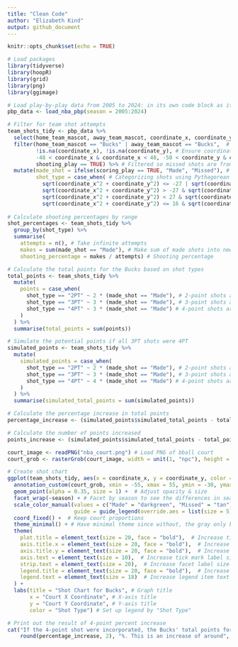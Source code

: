 ```yaml
---
title: "Clean Code"
author: "Elizabeth Kind"
output: github_document
---
```


```r
knitr::opts_chunk$set(echo = TRUE)
```

```r
# Load packages
library(tidyverse)
library(hoopR)
library(grid)
library(png)
library(ggimage)
```

```r
# Load play-by-play data from 2005 to 2024: in its own code block as it loads slow
pbp_data <- load_nba_pbp(season = 2005:2024)
```

```r
# Filter for team shot attempts
team_shots_tidy <- pbp_data %>%
  select(home_team_mascot, away_team_mascot, coordinate_x, coordinate_y, scoring_play, shooting_play, season) %>% # Select only relevant columns for graph
  filter(home_team_mascot == "Bucks" | away_team_mascot == "Bucks",  # Filter team to only Bucks
         !is.na(coordinate_x), !is.na(coordinate_y), # Ensure coordinates exist
         -48 < coordinate_x & coordinate_x < 48, -50 < coordinate_y & coordinate_y < 50, # Creating limit so outliers that don't make sense don't appear on the plot
         shooting_play == TRUE) %>% # Filtered so missed shots are from shooting plays only
  mutate(made_shot = ifelse(scoring_play == TRUE, "Made", "Missed"), # Creating "Made" and "Missed" variables for the graph legend
         shot_type = case_when( # Categorizing shots using Pythagorean theorem so the hypotnuse is x amount away creating a arc
           sqrt(coordinate_x^2 + coordinate_y^2) <= -27 | sqrt(coordinate_x^2 + coordinate_y^2) >= 27 ~ "2PT", # 2-point range |27| to edge on both sides using court coordinates from data
           sqrt(coordinate_x^2 + coordinate_y^2) > -27 & sqrt(coordinate_x^2 + coordinate_y^2) < -16 |
           sqrt(coordinate_x^2 + coordinate_y^2) < 27 & sqrt(coordinate_x^2 + coordinate_y^2) > 16 ~ "3PT", # 3-point range |27| to |16| on both sides using court coordinates from data
           sqrt(coordinate_x^2 + coordinate_y^2) <= 16 & sqrt(coordinate_x^2 + coordinate_y^2) >= -16 ~ "4PT")) # 4-point range from -16 to 16 using court coordinates from data
   
# Calculate shooting percentages by range
shot_percentages <- team_shots_tidy %>%
  group_by(shot_type) %>%
  summarise(
    attempts = n(), # Take infinite attempts
    makes = sum(made_shot == "Made"), # Make sum of made shots into new variable 'makes'
    shooting_percentage = makes / attempts) # Shooting percentage

# Calculate the total points for the Bucks based on shot types
total_points <- team_shots_tidy %>%
  mutate(
    points = case_when(
      shot_type == "2PT" ~ 2 * (made_shot == "Made"), # 2-point shots are 2 points
      shot_type == "3PT" ~ 3 * (made_shot == "Made"), # 3-point shots are 3 points
      shot_type == "4PT" ~ 3 * (made_shot == "Made") # 4-point shots are still 3-points (for comparison later)
    )
  ) %>%
  summarise(total_points = sum(points))

# Simulate the potential points if all 3PT shots were 4PT
simulated_points <- team_shots_tidy %>%
  mutate(
    simulated_points = case_when(
      shot_type == "2PT" ~ 2 * (made_shot == "Made"), # 2-point shots are still 2 points
      shot_type == "3PT" ~ 3 * (made_shot == "Made"), # 3-point shots are still 3 points
      shot_type == "4PT" ~ 4 * (made_shot == "Made") # 4-point shots are now worth 4 points
    )
  ) %>%
  summarise(simulated_total_points = sum(simulated_points))

# Calculate the percentage increase in total points
percentage_increase <- (simulated_points$simulated_total_points - total_points$total_points) / total_points$total_points * 100

# Calculate the number of points increased
points_increase <- (simulated_points$simulated_total_points - total_points$total_points) / 20 # Divide by 20 to get around a season's worth of extra points

court_image <- readPNG("nba_court.png") # Load PNG of bball court
court_grob <- rasterGrob(court_image, width = unit(1, "npc"), height = unit(1, "npc")) # Grob the image to load fast into the background of the graph

# Create shot chart
ggplot(team_shots_tidy, aes(x = coordinate_x, y = coordinate_y, color = made_shot)) +
  annotation_custom(court_grob, xmin = -55, xmax = 55, ymin = -30, ymax = 30) + # Getting court image in the background of data points and scaling it appropriately
  geom_point(alpha = 0.35, size = 1) +  # Adjust opacity & size
  facet_wrap(~season) + # Facet by season to see the differences in seasons
  scale_color_manual(values = c("Made" = "darkgreen", "Missed" = "tan"), # Bucks colors
                     guide = guide_legend(override.aes = list(size = 5))) +  # Enlarges legend color
  coord_fixed() +  # Keep court proportions
  theme_minimal() + # Have minimal theme since without, the gray only behind labels is distracting
  theme(
    plot.title = element_text(size = 20, face = "bold"),  # Increase title size
    axis.title.x = element_text(size = 20, face = "bold"),  # Increase X-axis label size
    axis.title.y = element_text(size = 20, face = "bold"),  # Increase Y-axis label size
    axis.text = element_text(size = 10),  # Increase tick mark label size
    strip.text = element_text(size = 20),  # Increase facet label size
    legend.title = element_text(size = 20, face = "bold"),  # Increase legend title size
    legend.text = element_text(size = 18)  # Increase legend item text size
  ) +
  labs(title = "Shot Chart for Bucks", # Graph title
       x = "Court X Coordinate", # X-axis title
       y = "Court Y Coordinate", # Y-axis title
       color = "Shot Type") # Set up legend by "Shot Type"

# Print out the result of 4-point percent increase
cat("If the 4-point shot were incorporated, the Bucks' total points for the season would increase by", 
    round(percentage_increase, 2), "%. This is an increase of around", points_increase, "points per season.")
```